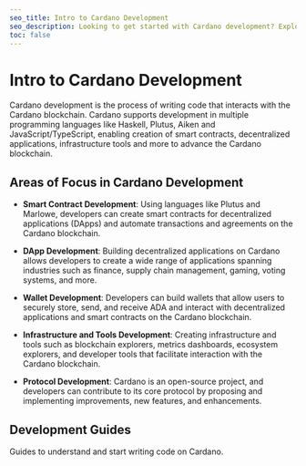 ```yaml
---
seo_title: Intro to Cardano Development
seo_description: Looking to get started with Cardano development? Explore key tools, courses, resources, and guides. Learn and build on the Cardano blockchain.
toc: false
---
```



# Intro to Cardano Development

Cardano development is the process of writing code that interacts with the Cardano blockchain. Cardano supports development in multiple programming languages like Haskell, Plutus, Aiken and JavaScript/TypeScript, enabling creation of smart contracts, decentralized applications, infrastructure tools and more to advance the Cardano blockchain.

## Areas of Focus in Cardano Development

- **Smart Contract Development**: Using languages like Plutus and Marlowe, developers can create smart contracts for decentralized applications (DApps) and automate transactions and agreements on the Cardano blockchain.

- **DApp Development**: Building decentralized applications on Cardano allows developers to create a wide range of applications spanning industries such as finance, supply chain management, gaming, voting systems, and more.

- **Wallet Development**: Developers can build wallets that allow users to securely store, send, and receive ADA and interact with decentralized applications and smart contracts on the Cardano blockchain.

- **Infrastructure and Tools Development**: Creating infrastructure and tools such as blockchain explorers, metrics dashboards, ecosystem explorers, and developer tools that facilitate interaction with the Cardano blockchain.

- **Protocol Development**: Cardano is an open-source project, and developers can contribute to its core protocol by proposing and implementing improvements, new features, and enhancements.

## Development Guides

Guides to understand and start writing code on Cardano.

<DefaultDataTable projects={builders} filterBy="development_guide" />